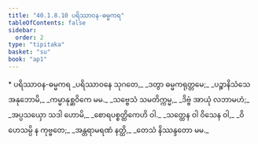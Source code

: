 ```yaml
---
title: "40.1.8.10 ပရိဿာဝန-ဓမ္မကရ"
tableOfContents: false
sidebar:
  order: 2
type: "tipitaka"
basket: "su"
book: "ap1"
---
```



<DynamicBreadcrumb />

<Paragraph type="center" book="ap1">
* ပရိဿာဝန-ဓမ္မကရ
</Paragraph>

<Division number="118" book="ap1">

<Paragraph number="4415" type="verses" book="ap1">
_ပရိဿာဝနေ သုဂတေ,_  
_ဒတွာ ဓမ္မကရုတ္တမေ;_  
_ပဉ္စာနိသံသေ အနုဘောမိ,_  
_ကမ္မာနုစ္ဆဝိကေ မမ._  

</Paragraph>

</Division>
<Division number="119" book="ap1">

<Paragraph number="4416" type="verses" book="ap1">
_သဗ္ဗေသံ သမတိက္ကမ္မ,_  
_ဒိဗ္ဗံ အာယုံ လဘာမဟံ;_  
_အပ္ပသယှော သဒါ ဟောမိ,_  
_စောရပစ္စတ္ထိကေဟိ ဝါ._  

</Paragraph>

</Division>
<Division number="120" book="ap1">

<Paragraph number="4417" type="verses" book="ap1">
_သတ္ထေန ဝါ ဝိသေန ဝါ,_  
_ဝိဟေသမ္ပိ န ကုဗ္ဗတေ;_  
_အန္တရာမရဏံ နတ္ထိ,_  
_တေသံ နိဿန္ဒတော မမ._
</Paragraph>
</Division>